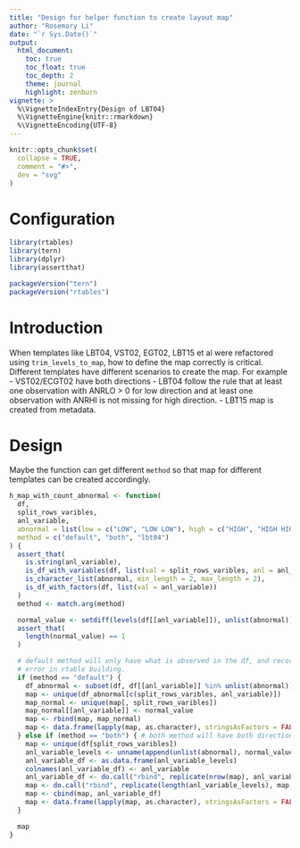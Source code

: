 ```yaml
---
title: "Design for helper function to create layout map"
author: "Rosemary Li"
date: "`r Sys.Date()`"
output:
  html_document:
    toc: true
    toc_float: true
    toc_depth: 2
    theme: journal
    highlight: zenburn
vignette: >
  %\VignetteIndexEntry{Design of LBT04}
  %\VignetteEngine{knitr::rmarkdown}
  %\VignetteEncoding{UTF-8}
---
```


```r
knitr::opts_chunk$set(
  collapse = TRUE,
  comment = "#>",
  dev = "svg"
)
```

Configuration
=============

```r
library(rtables)
library(tern)
library(dplyr)
library(assertthat)

packageVersion("tern")
packageVersion("rtables")
```

Introduction
=============

When templates like LBT04, VST02, EGT02, LBT15 et al were refactored using `trim_levels_to_map`, how to define the map
correctly is critical. Different templates have different scenarios to create the map. For example
- VST02/ECGT02 have both directions
- LBT04 follow the rule that at least one observation with ANRLO > 0 for low direction and at least one observation with
ANRHI is not missing for high direction.
- LBT15 map is created from metadata.

Design
=============

Maybe the function can get different `method` so that map for different templates can be created accordingly.

```r
h_map_with_count_abnormal <- function(
  df,
  split_rows_varibles,
  anl_variable,
  abnormal = list(low = c("LOW", "LOW LOW"), high = c("HIGH", "HIGH HIGH")),
  method = c("default", "both", "lbt04")
) {
  assert_that(
    is.string(anl_variable),
    is_df_with_variables(df, list(val = split_rows_varibles, anl = anl_variable)),
    is_character_list(abnormal, min_length = 2, max_length = 2),
    is_df_with_factors(df, list(val = anl_variable))
  )
  method <- match.arg(method)

  normal_value <- setdiff(levels(df[[anl_variable]]), unlist(abnormal))
  assert_that(
    length(normal_value) == 1
  )

  # default method will only have what is observed in the df, and records with all normals will be excluded to avoind
  # error in rtable building.
  if (method == "default") {
    df_abnormal <- subset(df, df[[anl_variable]] %in% unlist(abnormal))
    map <- unique(df_abnormal[c(split_rows_varibles, anl_variable)])
    map_normal <- unique(map[, split_rows_varibles])
    map_normal[[anl_variable]] <- normal_value
    map <- rbind(map, map_normal)
    map <- data.frame(lapply(map, as.character), stringsAsFactors = FALSE)
  } else if (method == "both") { # both method will have both directions for all observed PARAMs like in VST02ß
    map <- unique(df[split_rows_varibles])
    anl_variable_levels <- unname(append(unlist(abnormal), normal_value))
    anl_variable_df <- as.data.frame(anl_variable_levels)
    colnames(anl_variable_df) <- anl_variable
    anl_variable_df <- do.call("rbind", replicate(nrow(map), anl_variable_df, simplify = FALSE))
    map <- do.call("rbind", replicate(length(anl_variable_levels), map, simplify = FALSE))
    map <- cbind(map, anl_variable_df)
    map <- data.frame(lapply(map, as.character), stringsAsFactors = FALSE)
  }

  map
}
```

